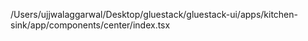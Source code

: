 /Users/ujjwalaggarwal/Desktop/gluestack/gluestack-ui/apps/kitchen-sink/app/components/center/index.tsx